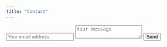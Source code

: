 ```yaml
---
title: "Contact"
---
```


<form method="POST" action="https://formspree.io/christoph.molnar.ai@gmail.com" class="cform">
  <input type="email" name="email" placeholder="Your email address">
  <textarea name="message" placeholder="Your message"></textarea>
  <input type="hidden" name="_subject" value="request" />
  <input type="text" name="_gotcha" style="display:none" />
  <button type="submit">Send</button>
</form>
